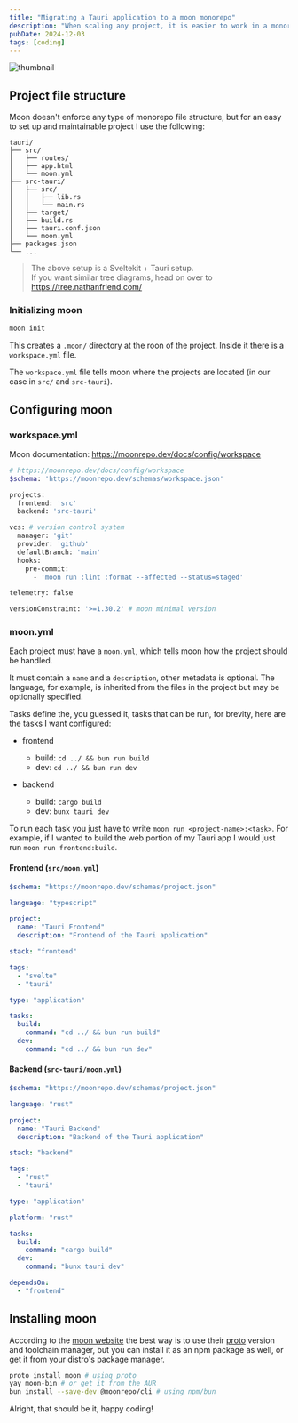```yaml
---
title: "Migrating a Tauri application to a moon monorepo"
description: "When scaling any project, it is easier to work in a monorepo, this tutorial focuses on using the moon monorepo tool to manage a Tauri project"
pubDate: 2024-12-03
tags: [coding]
---
```


![thumbnail](/coding/tauri-application-monorepo/thumbnail.avif)

## Project file structure

Moon doesn't enforce any type of monorepo file structure, but for an easy to set up and maintainable project I use the following:

```
tauri/
├── src/
│   ├── routes/
│   ├── app.html
│   └── moon.yml
├── src-tauri/
│   ├── src/
│   │   ├── lib.rs
│   │   └── main.rs
│   ├── target/
│   ├── build.rs
│   ├── tauri.conf.json
│   └── moon.yml
├── packages.json
└── ...
```

> The above setup is a Sveltekit + Tauri setup. \
> If you want similar tree diagrams, head on over to https://tree.nathanfriend.com/

### Initializing moon

```sh
moon init
```

This creates a `.moon/` directory at the roon of the project. Inside it there is a `workspace.yml` file.

The `workspace.yml` file tells moon where the projects are located (in our case in `src/` and `src-tauri`).

## Configuring moon

### workspace.yml

Moon documentation: https://moonrepo.dev/docs/config/workspace

```sh
# https://moonrepo.dev/docs/config/workspace
$schema: 'https://moonrepo.dev/schemas/workspace.json'

projects:
  frontend: 'src'
  backend: 'src-tauri'

vcs: # version control system
  manager: 'git'
  provider: 'github'
  defaultBranch: 'main'
  hooks:
    pre-commit:
      - 'moon run :lint :format --affected --status=staged'

telemetry: false

versionConstraint: '>=1.30.2' # moon minimal version
```

### moon.yml

Each project must have a `moon.yml`, which tells moon how the project should be handled.

It must contain a `name` and a `description`, other metadata is optional. The language, for example, is inherited from the files in the project but may be optionally specified.

Tasks define the, you guessed it, tasks that can be run, for brevity, here are the tasks I want configured:

- frontend
  - build: `cd ../ && bun run build`
  - dev: `cd ../ && bun run dev`

- backend
  - build: `cargo build`
  - dev:  `bunx tauri dev`

To run each task you just have to write `moon run <project-name>:<task>`. For example, if I wanted to build the web portion of my Tauri app I would just run `moon run frontend:build`.

#### Frontend (`src/moon.yml`)

```yml
$schema: "https://moonrepo.dev/schemas/project.json"

language: "typescript"

project:
  name: "Tauri Frontend"
  description: "Frontend of the Tauri application"

stack: "frontend"

tags:
  - "svelte"
  - "tauri"

type: "application"

tasks:
  build:
    command: "cd ../ && bun run build"
  dev:
    command: "cd ../ && bun run dev"
```

#### Backend (`src-tauri/moon.yml`)

```yml
$schema: "https://moonrepo.dev/schemas/project.json"

language: "rust"

project:
  name: "Tauri Backend"
  description: "Backend of the Tauri application"

stack: "backend"

tags:
  - "rust"
  - "tauri"

type: "application"

platform: "rust"

tasks:
  build:
    command: "cargo build"
  dev:
    command: "bunx tauri dev"

dependsOn:
  - "frontend"
```

## Installing moon

According to the [moon website](https://moonrepo.dev/) the best way is to use their [proto](https://moonrepo.dev/proto) version and toolchain manager, but you can install it as an npm package as well, or get it from your distro's package manager.

```sh
proto install moon # using proto
yay moon-bin # or get it from the AUR
bun install --save-dev @moonrepo/cli # using npm/bun
```

Alright, that should be it, happy coding!